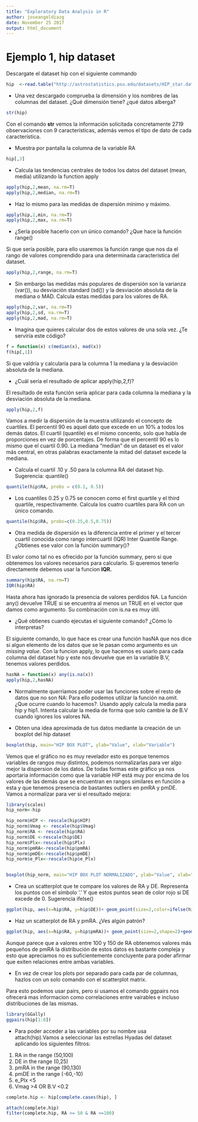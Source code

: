 ```yaml
---
title: "Exploratory Data Analysis in R"
author: joseangeldiazg
date: November 25 2017
output: html_document
---
```


# Ejemplo 1, hip dataset


Descargate el  dataset hip con el siguiente commando 

```r
hip  <-read.table("http://astrostatistics.psu.edu/datasets/HIP_star.dat", header=T,fill=T)
```

* Una vez descargado comprueba la dimensión y los nombres de las columnas del dataset. ¿Qué dimensión tiene? ¿qué datos alberga?

```r
str(hip)
```

Con el comando **str** vemos la información solicitada concretamente 2719 observaciones con 9 características, además vemos el tipo de dato de cada característica. 


* Muestra por pantalla la columna de la variable RA


```r
hip[,3]
```


* Calcula las tendencias centrales de todos los datos del dataset (mean, media) utilizando la function apply

```r
apply(hip,2,mean, na.rm=T)
apply(hip,2,median, na.rm=T)
```

* Haz lo mismo para las medidas de dispersión mínimo y máximo. 

```r
apply(hip,2,min, na.rm=T)
apply(hip,2,max, na.rm=T)
```

* ¿Sería posible hacerlo con un único comando? ¿Que hace la función range()

Si que sería posible, para ello usaremos la función range que nos da el rango de valores comprendido para una determinada característica del dataset.  

```r
apply(hip,2,range, na.rm=T)
```


* Sin embargo las medidas más populares de dispersión son la varianza (var()), su desviación standard (sd()) y la desviación absoluta de la mediana o MAD. Calcula estas medidas para los valores de RA.

```r
apply(hip,2,var, na.rm=T)
apply(hip,2,sd, na.rm=T)
apply(hip,2,mad, na.rm=T)
```

* Imagina que quieres calcular dos de estos valores de una sola vez. ¿Te serviría este código?

```r
f = function(x) c(median(x), mad(x))  
f(hip[,1])
```

Si que valdría y calcularía para la columna 1 la mediana y la desviación absoluta de la mediana. 

* ¿Cuál sería el resultado de aplicar apply(hip,2,f)?

El resultado de esta función sería aplicar para cada columna la mediana y la desviación absoluta de la mediana. 

```r
apply(hip,2,f)
```


Vamos a medir la dispersión de la muestra utilizando el concepto de cuartiles. El percentil 90 es aquel dato que excede en un 10% a todos los demás datos. El cuartil (quantile) es el mismo concento, solo que habla de proporciones en vez de porcentajes. De forma que el percentil 90 es lo mismo que el cuartil 0.90. La mediana “median” de un dataset es el valor más central, en otras palabras exactamente la mitad del dataset excede la mediana. 


* Calcula el cuartil .10 y .50 para la columna RA del dataset hip. Sugerencia: quantile()

```r
quantile(hip$RA, probs = c(0.1, 0.5))
```


* Los cuantiles 0.25 y 0.75 se conocen como el  first quartile y el third quartile, respectivamente. Calcula los cuatro cuartiles para RA con un único comando.


```r
quantile(hip$RA, probs=c(0.25,0.5,0.75))
```



* Otra medida de dispersión es la diferencia entre el primer y el tercer cuartil conocida como rango intercuartil (IQR) Inter Quantile Range. ¿Obtienes ese valor con la función summary()?

El valor como tal no es ofrecido por la función summary, pero si que obtenemos los valores necesarios para calcularlo. Si queremos tenerlo directamente debemos usar la funcion **IQR.**


```r
summary(hip$RA, na.rm=T)
IQR(hip$RA)
```


Hasta ahora has ignorado la presencia de  valores perdidos NA. La función any() devuelve TRUE si se encuentra al menos un TRUE en el vector que damos como argumento. Su combinación con is.na es muy útil.

* ¿Qué obtienes cuando ejecutas el siguiente comando? ¿Cómo lo interpretas?

El siguiente comando, lo que hace es crear una función hasNA que nos dice si algun elemento de los datos que se le pasan como argumento es un *missing value*. Con la funcion apply, lo que hacemos es usarlo para cada columna del dataset hip y este nos devuelve que en la variable B.V, tenemos valores perdidos. 

```r
hasNA = function(x) any(is.na(x)) 
apply(hip,2,hasNA)   
```


* Normalmente querríamos poder usar las funciones  sobre el resto de datos que no son NA: Para ello podemos utilizar la función na.omit. ¿Que ocurre cuando lo hacemos?. Usando apply calcula la media para hip y hip1. Intenta calcular la media de forma que solo cambie la de B.V cuando ignores los valores NA.

* Obten una idea aproximada de tus datos mediante la creación de un boxplot del hip dataset


```r
boxplot(hip, main="HIP BOX PLOT", ylab="Value", xlab="Variable")
```

Vemos que el gráfico no es muy revelador esto es porque tenemos variables de rangos muy distintos, podemos normalizarlas para ver algo mejor la dispersion de los datos. De todas formas este gráfico ya nos aportaria información como que la variable HIP está muy por encima de  los valores de las demás que se encuentran en rangos similares en función a esta y que tenemos presencia de bastantes outliers en pmRA y pmDE. Vamos a normalizar para ver si el resultado mejora:


```r
library(scales)
hip_norm<-hip

hip_norm$HIP <- rescale(hip$HIP)
hip_norm$Vmag <- rescale(hip$Vmag)
hip_norm$RA <- rescale(hip$RA)
hip_norm$DE <-rescale(hip$DE)
hip_norm$Plx<-rescale(hip$Plx)
hip_norm$pmRA<-rescale(hip$pmRA)
hip_norm$pmDE<-rescale(hip$pmDE)
hip_norm$e_Plx<-rescale(hip$e_Plx)


boxplot(hip_norm, main="HIP BOX PLOT NORMALIZADO", ylab="Value", xlab="Variable")
```



* Crea un scatterplot que te compare los valores de RA y DE. Representa los puntos con el símbolo ‘.’ Y que estos puntos sean de color rojo si DE excede de 0. Sugerencia ifelse()

```r
ggplot(hip, aes(x=hip$RA, y=hip$DE))+ geom_point(size=2,color=ifelse(hip$DE>0,"red","blue"),shape=1)
```

* Haz un scatterplot de RA y pmRA. ¿Ves algún patrón?

```r
ggplot(hip, aes(x=hip$RA, y=hip$pmRA))+ geom_point(size=2,shape=2)+geom_smooth(method=lm,color="darkred")
```

Aunque parece que a valores entre 100 y 150 de RA obtenemos valores más pequeños de pmRA la distribución de estos datos es bastante compleja y esto que apreciamos no es suficientemente concluyente para poder afirmar que exiten relaciones entre ambas variables. 


* En vez de crear los plots por separado para cada par de columnas, hazlos con un solo comando con el scatterplot matrix.

Para esto podemos usar pairs, pero si usamos el comando ggpairs nos ofrecerá mas informacion como correlaciones entre vairables e incluso distribuciones de las mismas. 

```r
library(GGally)
ggpairs(hip[1:8])
```

* Para poder acceder a las variables por su nombre usa attach(hip).Vamos a seleccionar las estrellas Hyadas del dataset aplicando los siguientes filtros:


1. RA in the range (50,100) 
2. DE in the range (0,25) 
3. pmRA in the range (90,130) 
4. pmDE in the range (-60,-10) 
5. e_Plx <5 
6. Vmag >4 OR B.V <0.2 

```r
complete.hip <- hip[complete.cases(hip), ]

attach(complete.hip)
filter(complete.hip, RA >= 50 & RA <=100)
```
